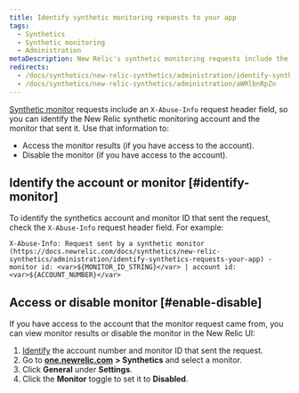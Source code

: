 ```yaml
---
title: Identify synthetic monitoring requests to your app
tags:
  - Synthetics
  - Synthetic monitoring
  - Administration
metaDescription: New Relic's synthetic monitoring requests include the x-info-abuse header to help you identify the account and monitor that sent it.
redirects:
  - /docs/synthetics/new-relic-synthetics/administration/identify-synthetics-requests-your-app
  - /docs/synthetics/new-relic-synthetics/administration/aWRlbnRpZn
---
```


[Synthetic monitor](/docs/synthetics/new-relic-synthetics/using-monitors/add-edit-monitors) requests include an `X-Abuse-Info` request header field, so you can identify the New Relic synthetic monitoring account and the monitor that sent it. Use that information to:

* Access the monitor results (if you have access to the account).
* Disable the monitor (if you have access to the account).

## Identify the account or monitor [#identify-monitor]

To identify the synthetics account and monitor ID that sent the request, check the `X-Abuse-Info` request header field. For example:

```
X-Abuse-Info: Request sent by a synthetic monitor (https://docs.newrelic.com/docs/synthetics/new-relic-synthetics/administration/identify-synthetics-requests-your-app) - monitor id: <var>${MONITOR_ID_STRING}</var> | account id: <var>${ACCOUNT_NUMBER}</var>
```

## Access or disable monitor [#enable-disable]

If you have access to the account that the monitor request came from, you can view monitor results or disable the monitor in the New Relic UI:

1. [Identify](#identify-monitor) the account number and monitor ID that sent the request.
2. Go to [**one.newrelic.com**](http://one.newrelic.com/) **> Synthetics** and select a monitor.
3. Click **General** under **Settings**.
4. Click the **Monitor** toggle to set it to **Disabled**.
